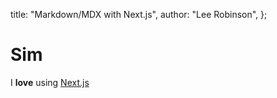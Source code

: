 
  title: "Markdown/MDX with Next.js",
  author: "Lee Robinson",
};

# Sim

I **love** using [Next.js](https://nextjs.org/)

